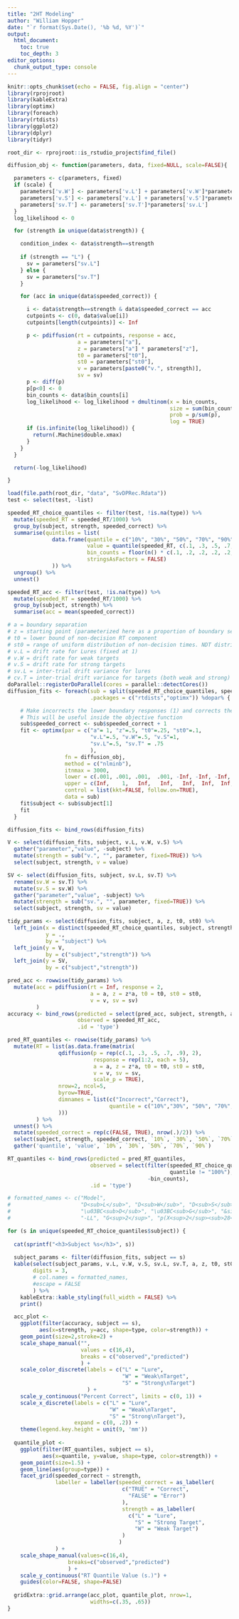```yaml
---
title: "2HT Modeling"
author: "William Hopper"
date: "`r format(Sys.Date(), '%b %d, %Y')`"
output:
  html_document:
    toc: true
    toc_depth: 3
editor_options: 
  chunk_output_type: console
---
```


```r
knitr::opts_chunk$set(echo = FALSE, fig.align = "center")
library(rprojroot)
library(kableExtra)
library(optimx)
library(foreach)
library(rtdists)
library(ggplot2)
library(dplyr)
library(tidyr)

root_dir <- rprojroot::is_rstudio_project$find_file()
```


```r
diffusion_obj <- function(parameters, data, fixed=NULL, scale=FALSE){

  parameters <- c(parameters, fixed)
  if (scale) {
    parameters['v.W'] <- parameters['v.L'] + parameters['v.W']*parameters['sv.L']
    parameters['v.S'] <- parameters['v.L'] + parameters['v.S']*parameters['sv.L']
    parameters['sv.T'] <- parameters['sv.T']*parameters['sv.L']
  }
  log_likelihood <- 0

  for (strength in unique(data$strength)) {

    condition_index <- data$strength==strength
    
    if (strength == "L") {
      sv = parameters["sv.L"]
    } else {
      sv = parameters["sv.T"]
    }

    for (acc in unique(data$speeded_correct)) {

      i <- data$strength==strength & data$speeded_correct == acc 
      cutpoints <- c(0, data$value[i])
      cutpoints[length(cutpoints)] <- Inf

      p <- pdiffusion(rt = cutpoints, response = acc,
                      a = parameters["a"],
                      z = parameters["a"] * parameters["z"],
                      t0 = parameters["t0"],
                      st0 = parameters["st0"],
                      v = parameters[paste0("v.", strength)],
                      sv = sv)
      p <- diff(p)
      p[p<0] <- 0
      bin_counts <- data$bin_counts[i]
      log_likelihood <- log_likelihood + dmultinom(x = bin_counts,
                                                   size = sum(bin_counts),
                                                   prob = p/sum(p),
                                                   log = TRUE)
      if (is.infinite(log_likelihood)) {
        return(.Machine$double.xmax)
      }
    }
  }

  return(-log_likelihood)

}
```

```r
load(file.path(root_dir, "data", "SvDPRec.Rdata"))
test <- select(test, -list)
```

```r
speeded_RT_choice_quantiles <- filter(test, !is.na(type)) %>%
  mutate(speeded_RT = speeded_RT/1000) %>%
  group_by(subject, strength, speeded_correct) %>%
  summarise(quintiles = list(
              data.frame(quantile = c("10%", "30%", "50%", "70%", "90%", "100%"),
                         value = quantile(speeded_RT, c(.1, .3, .5, .7, .9, 1)),
                         bin_counts = floor(n() * c(.1, .2, .2, .2, .2, .1)),
                         stringsAsFactors = FALSE)
              )) %>%
  ungroup() %>%
  unnest()

speeded_RT_acc <- filter(test, !is.na(type)) %>%
  mutate(speeded_RT = speeded_RT/1000) %>%
  group_by(subject, strength) %>%
  summarise(acc = mean(speeded_correct))
```

```r

# a = boundary separation
# z = starting point (parameterized here as a proportion of boundary separation)
# t0 = lower bound of non-decision RT component
# st0 = range of uniform distribution of non-decision times. NDT distribution is U(t0, t0+st0)
# v.L = drift rate for Lures (fixed at 1)
# v.W = drift rate for weak targets
# v.S = drift rate for strong targets
# sv.L = inter-trial drift variance for lures
# cv.T = inter-trial drift variance for targets (both weak and strong)
doParallel::registerDoParallel(cores = parallel::detectCores())
diffusion_fits <- foreach(sub = split(speeded_RT_choice_quantiles, speeded_RT_choice_quantiles$subject),
                          .packages = c("rtdists","optimx")) %dopar% {

    # Make incorrects the lower boundary responses (1) and corrects the upper boundary responses( 2)
    # This will be useful inside the objective function
    sub$speeded_correct <- sub$speeded_correct + 1
    fit <- optimx(par = c("a"= 1, "z"=.5, "t0"=.25, "st0"=.1,
                          "v.L"=.5, "v.W"=.5, "v.S"=1,
                          "sv.L"=.5, "sv.T" = .75
                          ),
                  fn = diffusion_obj,
                  method = c("nlminb"), 
                  itnmax = 3000,
                  lower = c(.001, .001, .001,  .001, -Inf, -Inf, -Inf, .001, .001),
                  upper = c(Inf,    1,   Inf,   Inf,   Inf,  Inf,  Inf, Inf,  Inf),
                  control = list(kkt=FALSE, follow.on=TRUE),
                  data = sub)
    fit$subject <- sub$subject[1]
    fit
  }

```

```r
diffusion_fits <- bind_rows(diffusion_fits)

V <- select(diffusion_fits, subject, v.L, v.W, v.S) %>%
  gather("parameter","value", -subject) %>%
  mutate(strength = sub("v.", "", parameter, fixed=TRUE)) %>%
  select(subject, strength, v = value)

SV <- select(diffusion_fits, subject, sv.L, sv.T) %>%
  rename(sv.W = sv.T) %>%
  mutate(sv.S = sv.W) %>%
  gather("parameter","value", -subject) %>%
  mutate(strength = sub("sv.", "", parameter, fixed=TRUE)) %>%
  select(subject, strength, sv = value)

tidy_params <- select(diffusion_fits, subject, a, z, t0, st0) %>%
  left_join(x = distinct(speeded_RT_choice_quantiles, subject, strength),
            y = .,
            by = "subject") %>%
  left_join(y = V,
            by = c("subject","strength")) %>%
  left_join(y = SV,
            by = c("subject","strength"))
```

```r
pred_acc <- rowwise(tidy_params) %>%
  mutate(acc = pdiffusion(rt = Inf, response = 2,
                          a = a, z = z*a, t0 = t0, st0 = st0,
                          v = v, sv = sv)
         )
accuracy <- bind_rows(predicted = select(pred_acc, subject, strength, acc),
                      observed = speeded_RT_acc,
                      .id = 'type')

pred_RT_quantiles <- rowwise(tidy_params) %>%
  mutate(RT = list(as.data.frame(matrix(
                qdiffusion(p = rep(c(.1, .3, .5, .7, .9), 2),
                           response = rep(1:2, each = 5),
                           a = a, z = z*a, t0 = t0, st0 = st0,
                           v = v, sv = sv,
                           scale_p = TRUE),
                nrow=2, ncol=5,
                byrow=TRUE,
                dimnames = list(c("Incorrect","Correct"),
                                quantile = c("10%","30%", "50%", "70%", "90%"))
                )))
         ) %>%
  unnest() %>% 
  mutate(speeded_correct = rep(c(FALSE, TRUE), nrow(.)/2)) %>%
  select(subject, strength, speeded_correct, `10%`, `30%`, `50%`, `70%`, `90%`) %>%
  gather('quantile', 'value', `10%`, `30%`, `50%`, `70%`, `90%`)

RT_quantiles <- bind_rows(predicted = pred_RT_quantiles,
                          observed = select(filter(speeded_RT_choice_quantiles,
                                                   quantile != "100%"),
                                            -bin_counts),
                          .id = 'type')
```

```r

# formatted_names <- c("Model",
#                      "D<sub>L</sub>", "D<sub>W</sub>", "D<sub>S</sub>", "G<sub>old</sub>",
#                      "\u03BC<sub>D</sub>", "\u03BC<sub>G</sub>", "&sigma;", "τ",
#                      "-LL", "G<sup>2</sup>", "p(X<sup>2</sup><sub>28</sub>)")

for (s in unique(speeded_RT_choice_quantiles$subject)) {
  
  cat(sprintf("<h3>Subject %s</h3>", s))
  
  subject_params <- filter(diffusion_fits, subject == s)
  kable(select(subject_params, v.L, v.W, v.S, sv.L, sv.T, a, z, t0, st0, value, convcode),
        digits = 3,
        # col.names = formatted_names,
        #escape = FALSE
        ) %>%
    kableExtra::kable_styling(full_width = FALSE) %>%
    print()

  acc_plot <-
    ggplot(filter(accuracy, subject == s),
          aes(x=strength, y=acc, shape=type, color=strength)) +
    geom_point(size=2,stroke=2) +
    scale_shape_manual("",
                       values = c(16,4),
                       breaks = c("observed","predicted")
                       ) +
    scale_color_discrete(labels = c("L" = "Lure",
                                    "W" = "Weak\nTarget",
                                    "S" = "Strong\nTarget")
                         ) +
    scale_y_continuous("Percent Correct", limits = c(0, 1)) +
    scale_x_discrete(labels = c("L" = "Lure",
                                "W" = "Weak\nTarget",
                                "S" = "Strong\nTarget"),
                     expand = c(0, .2)) +
    theme(legend.key.height = unit(9, 'mm'))
  
  quantile_plot <- 
    ggplot(filter(RT_quantiles, subject == s),
           aes(x=quantile, y=value, shape=type, color=strength)) +
    geom_point(size=1.5) +
    geom_line(aes(group=type)) +
    facet_grid(speeded_correct ~ strength,
               labeller = labeller(speeded_correct = as_labeller(
                                    c("TRUE" = "Correct",
                                      "FALSE" = "Error")
                                    ),
                                    strength = as_labeller(
                                      c("L" = "Lure",
                                        "S" = "Strong Target",
                                        "W" = "Weak Target")
                                    )
                                   )
               ) +
    scale_shape_manual(values=c(16,4),
                   breaks=c("observed","predicted")
                   ) +
    scale_y_continuous("RT Quantile Value (s.)") +
    guides(color=FALSE, shape=FALSE)
  
  gridExtra::grid.arrange(acc_plot, quantile_plot, nrow=1,
                          widths=c(.35, .65))
}
```